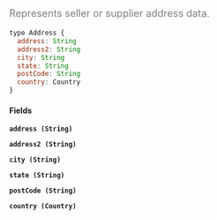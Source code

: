 <font color="grey" size="4">

Represents seller or supplier address data.

</font>

```javascript
type Address {
  address: String
  address2: String
  city: String
  state: String
  postCode: String
  country: Country
}
```

#### Fields

**`address (String)`**

**`address2 (String)`**

**`city (String)`**

**`state (String)`**

**`postCode (String)`**

**`country (Country)`**